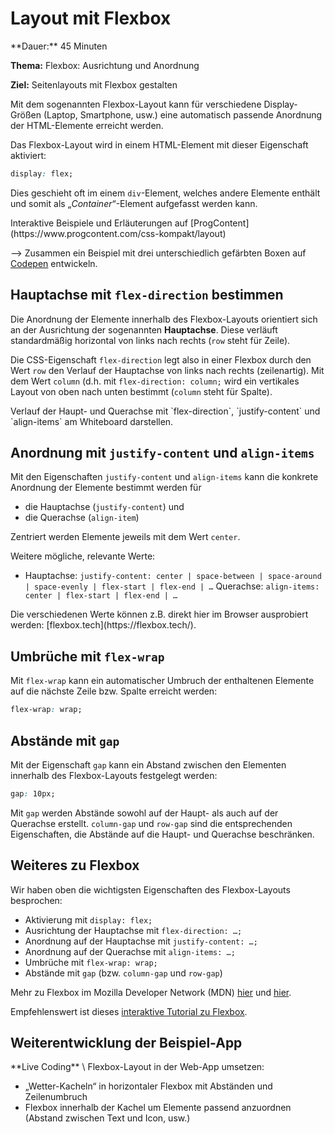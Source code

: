 
# Layout mit Flexbox

<Callout>
  **Dauer:** 45 Minuten

  **Thema:** Flexbox: Ausrichtung und Anordnung

  **Ziel:** Seitenlayouts mit Flexbox gestalten
</Callout>

Mit dem sogenannten Flexbox-Layout kann für verschiedene Display-Größen (Laptop, 
Smartphone, usw.) eine automatisch passende Anordnung der HTML-Elemente erreicht 
werden.

Das Flexbox-Layout wird in einem HTML-Element mit dieser Eigenschaft aktiviert:

```css
display: flex;
```

Dies geschieht oft im einem `div`-Element, welches andere Elemente enthält 
und somit als „_Container_“-Element aufgefasst werden kann.

<Callout type="warning" emoji="👨🏻‍💻">
Interaktive Beispiele und Erläuterungen auf 
[ProgContent](https://www.progcontent.com/css-kompakt/layout)

&xrarr; Zusammen ein Beispiel mit drei unterschiedlich gefärbten Boxen
auf [Codepen](https://codepen.io/pen) entwickeln.
</Callout>

## Hauptachse mit `flex-direction` bestimmen

Die Anordnung der Elemente innerhalb des Flexbox-Layouts orientiert sich 
an der Ausrichtung der sogenannten **Hauptachse**. Diese verläuft 
standardmäßig horizontal von links nach rechts (`row` steht für Zeile). 

Die CSS-Eigenschaft `flex-direction` legt also in einer Flexbox durch 
den Wert `row` den Verlauf der Hauptachse von links nach rechts (zeilenartig).
Mit dem Wert `column` (d.h. mit `flex-direction: column;` wird ein 
vertikales Layout von oben nach unten bestimmt (`column` steht für Spalte).

<Callout type="info">
Verlauf der Haupt- und Querachse mit `flex-direction`, `justify-content` 
und `align-items` am Whiteboard darstellen.
</Callout> 

## Anordnung mit `justify-content` und `align-items`

Mit den Eigenschaften `justify-content` und `align-items` kann die 
konkrete Anordnung der Elemente bestimmt werden für 

- die Hauptachse (`justify-content`) und 
- die Querachse (`align-item`)

Zentriert werden Elemente jeweils mit dem Wert `center`.

Weitere mögliche, relevante Werte:

- Hauptachse: `justify-content: center | space-between | space-around | space-evenly | flex-start | flex-end | …`
Querachse: `align-items: center | flex-start | flex-end | …`

<Callout type="info">
Die verschiedenen Werte können z.B. direkt hier im Browser 
ausprobiert werden: [flexbox.tech](https://flexbox.tech/).
</Callout> 

## Umbrüche mit `flex-wrap`

Mit `flex-wrap` kann ein automatischer Umbruch der enthaltenen Elemente auf 
die nächste Zeile bzw. Spalte erreicht werden:

```css
flex-wrap: wrap;
```

## Abstände mit `gap`

Mit der Eigenschaft `gap` kann ein Abstand zwischen den Elementen
innerhalb des Flexbox-Layouts festgelegt werden:

```css
gap: 10px;
```

Mit `gap` werden Abstände sowohl auf der Haupt- als auch auf der 
Querachse erstellt. `column-gap` und `row-gap` sind die entsprechenden 
Eigenschaften, die Abstände auf die Haupt- und Querachse beschränken.

## Weiteres zu Flexbox 

Wir haben oben die wichtigsten Eigenschaften des Flexbox-Layouts besprochen:

- Aktivierung mit `display: flex;`
- Ausrichtung der Hauptachse mit `flex-direction: …;`
- Anordnung auf der Hauptachse mit `justify-content: …;`
- Anordnung auf der Querachse mit `align-items: …;`
- Umbrüche mit `flex-wrap: wrap;`
- Abstände mit `gap` (bzw. `column-gap` und `row-gap`)

Mehr zu Flexbox im Mozilla Developer Network (MDN) 
[hier](https://developer.mozilla.org/en-US/docs/Learn/CSS/CSS_layout/Flexbox) und 
[hier](https://developer.mozilla.org/en-US/docs/Web/CSS/CSS_Flexible_Box_Layout).

Empfehlenswert ist dieses [interaktive Tutorial zu Flexbox](https://www.joshwcomeau.com/css/interactive-guide-to-flexbox/).

## Weiterentwicklung der Beispiel-App

<Callout emoji="👨🏻‍💻">
**Live Coding** \
Flexbox-Layout in der Web-App umsetzen:

- „Wetter-Kacheln“ in horizontaler Flexbox mit Abständen und Zeilenumbruch
- Flexbox innerhalb der Kachel um Elemente passend anzuordnen (Abstand zwischen Text und Icon, usw.)
</Callout>